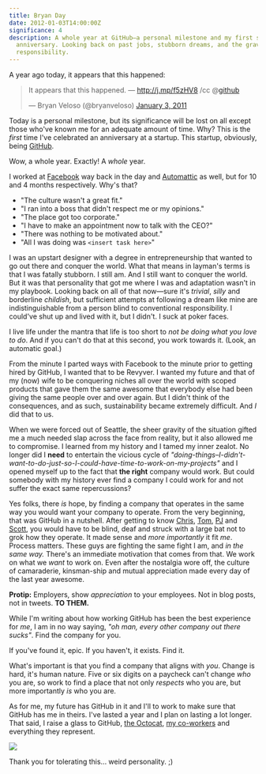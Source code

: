 ```yaml
---
title: Bryan Day
date: 2012-01-03T14:00:00Z
significance: 4
description: A whole year at GitHub—a personal milestone and my first startup
  anniversary. Looking back on past jobs, stubborn dreams, and the gravity of
  responsibility.
---
```


A year ago today, it appears that this happened:

<blockquote class="twitter-tweet"><p>It appears that this happened. — <a href="http://j.mp/f5zHV8">http://j.mp/f5zHV8</a> /cc @<a href="https://twitter.com/github">github</a></p>&mdash; Bryan Veloso (@bryanveloso) <a href="https://twitter.com/bryanveloso/status/22002422951976960" data-datetime="2011-01-03T18:52:41+00:00">January 3, 2011</a></blockquote>
<script src="//platform.twitter.com/widgets.js" charset="utf-8"></script>

Today is a personal milestone, but its significance will be lost on all except those who've known me for an adequate amount of time. Why? This is the _first_ time I've celebrated an anniversary at a startup. This startup, obviously, being [GitHub][1].

Wow, a whole year. Exactly! A _whole_ year.

I worked at [Facebook][2] way back in the day and [Automattic][3] as well, but for 10 and 4 months respectively. Why's that?

* "The culture wasn't a great fit."
* "I ran into a boss that didn't respect me or my opinions."
* "The place got too corporate."
* "I have to make an appointment now to talk with the CEO?"
* "There was nothing to be motivated about."
* "All I was doing was `<insert task here>`"

I was an upstart designer with a degree in entrepreneurship that wanted to go out there and conquer the world. What that means in layman's terms is that I was fatally stubborn. I still am. And I still want to conquer the world. But it was that personality that got me where I was and adaptation wasn't in my playbook. Looking back on all of that now—sure it's _trivial_, _silly_ and borderline _childish_, but sufficient attempts at following a dream like mine are indistinguishable from a person blind to conventional responsibility. I could've shut up and lived with it, but I didn't. I suck at poker faces.

I live life under the mantra that life is too short to _not be doing what you love to do_. And if you can't do that at this second, you work towards it. (Look, an automatic goal.)

From the minute I parted ways with Facebook to the minute prior to getting hired by GitHub, I wanted that to be Revyver. I wanted my future and that of my (now) wife to be conquering niches all over the world with scoped products that gave them the same awesome that everybody else had been giving the same people over and over again. But I didn't think of the consequences, and as such, sustainability became extremely difficult. And _I_ did that to us.

When we were forced out of Seattle, the sheer gravity of the situation gifted me a much needed slap across the face from reality, but it also allowed me to compromise. I learned from my history and I tamed my inner zealot. No longer did I **need** to entertain the vicious cycle of _"doing-things–I-didn't-want-to-do-just-so-I-could-have-time-to-work-on-my-projects"_ and I opened myself up to the fact that **the right** company would work. But could somebody with my history ever find a company I could work for and not suffer the exact same repercussions?

Yes folks, there _is_ hope, by finding a company that operates in the same way you would want your company to operate. From the very beginning, that was GitHub in a nutshell. After getting to know [Chris][4], [Tom][5], [PJ][6] and [Scott][7], you would have to be blind, deaf and struck with a large bat not to grok how they operate. It made sense and _more importantly_ it fit _me_. Process matters. These guys are fighting the same fight I am, and _in the same way._ There's an immediate motivation that comes from that. We work on what we _want_ to work on. Even after the nostalgia wore off, the culture of camaraderie, kinsman-ship and mutual appreciation made every day of the last year awesome.

**Protip:** Employers, show _appreciation_ to your employees. Not in blog posts, not in tweets. **TO THEM.**

While I'm writing about how working GitHub has been the best experience for _me_, I am in no way saying, _"oh man, every other company out there sucks"_. Find the company for you.

If you've found it, epic.
If you haven't, it exists. Find it.

What's important is that you find a company that aligns with _you_. Change is hard, it's human nature. Five or six digits on a paycheck can't change _who_ you are, so work to find a place that not only _respects_ who you are, but more importantly _is_ who you are.

As for me, my future has GitHub in it and I'll to work to make sure that GitHub has me in theirs. I've lasted a year and I plan on lasting a lot longer. That said, I raise a glass to GitHub, [the Octocat][8], [my co-workers][9] and everything they represent.

[![](http://distilleryimage3.instagram.com/da2c4e40364711e19896123138142014_7.jpg)][10]

Thank you for tolerating this... weird personality. ;)

[1]: http://github.com
[2]: http://facebook.com
[3]: http://avalonstar.com/legacy/blog/2006/jul/28/feelin-automattic/
[4]: https://twitter.com/defunkt
[5]: https://twitter.com/mojombo
[6]: https://twitter.com/pjhyett
[7]: https://twitter.com/chacon
[8]: http://octodex.github.com/
[9]: http://github.com/about/
[10]: http://instagr.am/p/eLnKn/?ref=nf
